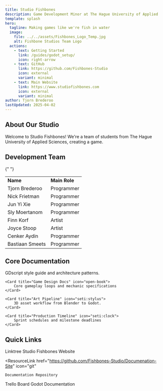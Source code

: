 ```yaml
---
title: Studio Fishbones
description: Game Development Minor at The Hague University of Applied Sciences
template: splash
hero:
  tagline: Making games like we're fish in water
  image:
    file: ../../assets/Fishbones_Logo_Temp.jpg
    alt: Fishbone Studios Team Logo
  actions:
    - text: Getting Started
      link: /guides/godot_setup/
      icon: right-arrow
    - text: GitHub
      link: https://github.com/Fishbones-Studio
      icon: external
      variant: minimal
    - text: Main Website
      link: https://www.studiofishbones.com
      icon: external
      variant: minimal
author: Tjorn Brederoo
lastUpdated: 2025-04-02
---
```



## About Our Studio

Welcome to Studio Fishbones! We're a team of students from The Hague University of Applied Sciences, creating a game.

## Development Team

<table>
  <tr>
    <td>
      <strong>Name</strong>
    </td>
    <td>
      <strong>Main Role</strong>
    </td>
  </tr>{" "}
  <tr>
    <td>Tjorn Brederoo</td>
    <td>Programmer</td>
  </tr>
  <tr>
    <td>Nick Frietman</td>
    <td>Programmer</td>
  </tr>
  <tr>
    <td>Jun Yi Xie</td>
    <td>Programmer</td>
  </tr>
  <tr>
    <td>Sly Moertanom</td>
    <td>Programmer</td>
  </tr>
  <tr>
    <td>Finn Korf</td>
    <td>Artist</td>
  </tr>
  <tr>
    <td>Joyce Stoop</td> <td>Artist</td>
  </tr>
  <tr>
    <td>Cenker Aydin</td> <td>Programmer</td>
  </tr>
  <tr>
    <td>Bastiaan Smeets</td> <td>Programmer</td>
  </tr>
</table>

## Core Documentation

<CardGrid stagger>   
    <Card title="Coding Standards" icon="seti:godot">
        GDscript style guide and architecture patterns.
    </Card>

    <Card title="Game Design Docs" icon="open-book">
        Core gameplay loops and mechanic specifications
    </Card>

    <Card title="Art Pipeline" icon="seti:stylus">
        3D asset workflow from Blender to Godot.
    </Card>

    <Card title="Production Timeline" icon="seti:clock">
        Sprint schedules and milestone deadlines
    </Card>

</CardGrid>

## Quick Links

<ResourceGrid>
  <ResourceLink href="https://linktr.ee/studiofishbones" icon="link">
    Linktree
  </ResourceLink>
  <ResourceLink
    href="https://www.studiofishbones.com"
    icon="globe"
  >
    Studio Fishbones Website
    </ResourceLink>

  <ResourceLink
    href="https://github.com/Fishbones-Studio/Documenation-Site"
    icon="git"
  >
    Documentation Repository
  </ResourceLink>
  <ResourceLink
    href="https://trello.com/b/KfBXcMj7/project-management-chicken-fight-management"
    icon="kanban"
  >
    Trello Board
  </ResourceLink>
  <ResourceLink
    href="https://docs.godotengine.org/en/stable/"
    icon="book"
  >
    Godot Documentation
  </ResourceLink>
</ResourceGrid>
